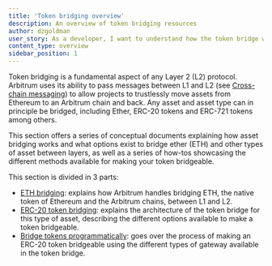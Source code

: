 ```yaml
---
title: 'Token bridging overview'
description: An overview of token bridging resources
author: dzgoldman
user_story: As a developer, I want to understand how the token bridge works and what options exist to bridge assets between layers.
content_type: overview
sidebar_position: 1
---
```


Token bridging is a fundamental aspect of any Layer 2 (L2) protocol. Arbitrum uses its ability to pass messages between L1 and L2 (see [Cross-chain messaging](/build-decentralized-apps/cross-chain-messaging)) to allow projects to trustlessly move assets from Ethereum to an Arbitrum chain and back. Any asset and asset type can in principle be bridged, including Ether, ERC-20 tokens and ERC-721 tokens among others.

This section offers a series of conceptual documents explaining how asset bridging works and what options exist to bridge ether (ETH) and other types of asset between layers, as well as a series of how-tos showcasing the different methods available for making your token bridgeable.

This section is divided in 3 parts:

- [ETH bridging](/for-devs/concepts/token-bridge/token-bridge-ether.mdx): explains how Arbitrum handles bridging ETH, the native token of Ethereum and the Arbitrum chains, between L1 and L2.
- [ERC-20 token bridging](/for-devs/concepts/token-bridge/token-bridge-erc20.mdx): explains the architecture of the token bridge for this type of asset, describing the different options available to make a token bridgeable.
- [Bridge tokens programmatically](/devs-how-tos/bridge-tokens/how-to-bridge-tokens-overview.mdx): goes over the process of making an ERC-20 token bridgeable using the different types of gateway available in the token bridge.
